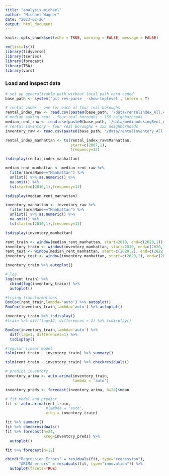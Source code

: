 ```yaml
---
title: "analysis_michael"
author: "Michael Wagner"
date: "2023-02-26"
output: html_document
---
```


```r
knitr::opts_chunk$set(echo = TRUE, warning = FALSE, message = FALSE)
```

```r
rm(list=ls())
library(tidyverse)
library(tseries)
library(forecast)
library(TSA)
library(vars)
```

### Load and inspect data

```r
# set up generalizable path without local path hard coded
base_path <- system('git rev-parse --show-toplevel', intern = T)

# rental index - one for each of four real boroughs
rental_index_raw <- read.csv(paste0(base_path, '/data/rentalIndex_All.csv'))
# median asking rent - four real boroughs + 155 neighborhoods
median_rent_raw <- read.csv(paste0(base_path, '/data/medianAskingRent_All.csv'))
# rental inventory - four real boroughs + 155 neighborhoods
inventory_raw <- read.csv(paste0(base_path, '/data/rentalInventory_All.csv'))

```

```r
rental_index_manhattan <- ts(rental_index_raw$Manhattan,
                             start=c(2007,1),
                             frequency=12)

tsdisplay(rental_index_manhattan)

median_rent_manhattan <- median_rent_raw %>% 
  filter(areaName=="Manhattan") %>%
  unlist() %>% as.numeric() %>% 
  na.omit() %>% 
  ts(start=c(2010,1),frequency=12)

tsdisplay(median_rent_manhattan)

inventory_manhattan <- inventory_raw %>% 
  filter(areaName=="Manhattan") %>% 
  unlist() %>% as.numeric() %>% 
  na.omit() %>%
  ts(start=c(2010,1),frequency=12)

tsdisplay(inventory_manhattan)

rent_train <- window(median_rent_manhattan, start=2010, end=c(2020,1))
inventory_train <- window(inventory_manhattan, start=2010, end=c(2020,1))
rent_test <- window(median_rent_manhattan, start=c(2020,2), end=c(2022,12))
inventory_test <- window(inventory_manhattan, start=c(2020,2), end=c(2022,12))
```

```r
inventory_train %>% autoplot()

# log
log(rent_train) %>%
  cbind(log(inventory_train)) %>%
  autoplot()
```
```r
#trying transformations
BoxCox(rent_train,lambda='auto') %>% autoplot()
BoxCox(inventory_train,lambda='auto') %>% autoplot()

inventory_train %>% tsdisplay()
#train %>% diff(lag=12, differences = 1) %>% tsdisplay()

BoxCox(inventory_train,lambda='auto') %>% 
  diff(lag=1, differences=1) %>% 
  tsdisplay()
```

```r
#regular linear model
tslm(rent_train ~ inventory_train) %>% summary()

tslm(rent_train ~ inventory_train) %>% checkresiduals()
```

```r
# predict inventory
inventory_arima <- auto.arima(inventory_train, 
                              lambda = 'auto')

inventory_preds <- forecast(inventory_arima, h=24)$mean

# fit model and predict
fit <- auto.arima(rent_train,
                  #lambda = 'auto',
                  xreg = inventory_train)

fit %>% summary()
fit %>% checkresiduals()
fit %>% forecast(h=24,
                 xreg=inventory_preds) %>% 
  autoplot()
```


```r
fit %>% forecast(h=12)
```

```r
cbind("Regression Errors" = residuals(fit, type="regression"),
      "ARIMA errors" = residuals(fit, type="innovation")) %>%
  autoplot(facets=TRUE)
```



```r

```

